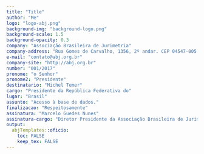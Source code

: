 ```yaml
---
title: "Title" 
author: "Me"
logo: "logo-abj.png"
background-img: "background-logo.png"
background-scale: 1.5
background-opacity: 0.3
company: "Associação Brasileira de Jurimetria"
company-address: "Rua Gomes de Carvalho, 1356, 2º andar. CEP 04547-005 - São Paulo, SP, Brasil" 
e-mail: "contato@abj.org.br"
company-site: "http://abj.org.br"
number: "001/2017"
pronome: "o Senhor"
pronome2: "Presidente"
destinatario: "Michel Temer"
cargo: "Presidente da República Federativa do"
lugar: "Brasil"
assunto: "Acesso à base de dados."
finalizacao: "Respeitosamente"
assinatura: "Marcelo Guedes Nunes"
assinatura-cargo: "Diretor Presidente da Associação Brasileira de Jurimetria"
output: 
  abjTemplates::oficio:
    toc: FALSE
    keep_tex: FALSE
---
```


\lipsum[1]

